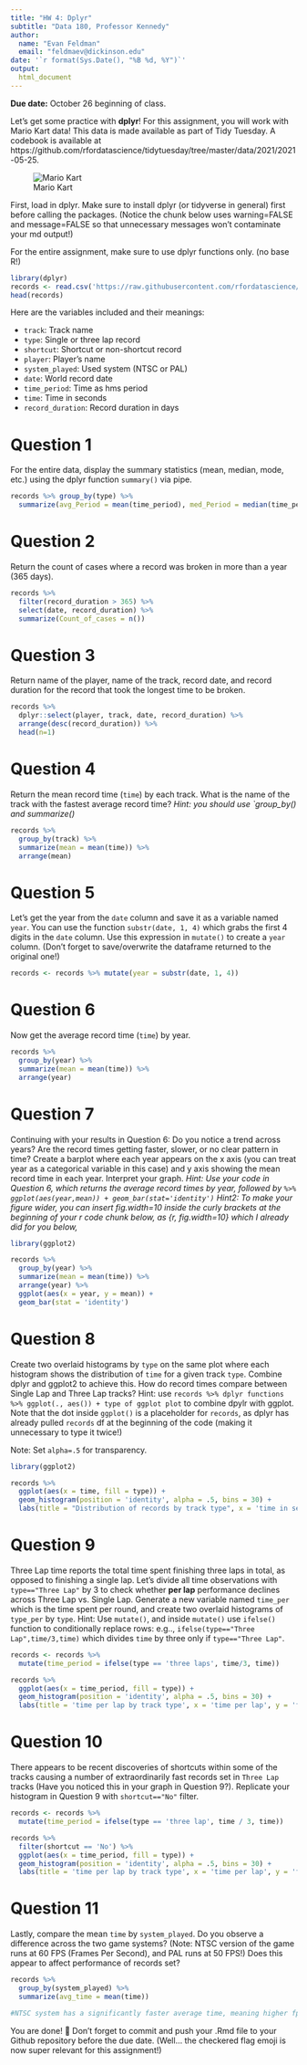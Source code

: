 ```yaml
---
title: "HW 4: Dplyr"
subtitle: "Data 180, Professor Kennedy"
author: 
  name: "Evan Feldman"
  email: "feldmaev@dickinson.edu"
date: '`r format(Sys.Date(), "%B %d, %Y")`'
output: 
  html_document
---
```


**Due date:** October 26 beginning of class.

Let's get some practice with **dplyr**! For this assignment, you will work with Mario Kart data! This data is made available as part of Tidy Tuesday. A codebook is available at https://github.com/rfordatascience/tidytuesday/tree/master/data/2021/2021-05-25.

![Mario Kart](https://camo.githubusercontent.com/248411ba0d52bb38f1dccd3f74ed9d5a37f56aa95dbfb92518768b020959576c/68747470733a2f2f692e696e73696465722e636f6d2f356337643361313932363238393833663866373137623166)

First, load in dplyr. Make sure to install dplyr (or tidyverse in general) first before calling the packages. (Notice the chunk below uses warning=FALSE and message=FALSE so that unnecessary messages won't contaminate your md output!)

For the entire assignment, make sure to use dplyr functions only. (no base R!)

```r
library(dplyr)
records <- read.csv('https://raw.githubusercontent.com/rfordatascience/tidytuesday/master/data/2021/2021-05-25/records.csv')
head(records)
```

Here are the variables included and their meanings:

- `track`: </t>Track name <br>
- `type`: </t>Single or three lap record  <br>
- `shortcut`: </t>Shortcut or non-shortcut record  <br>
- `player`: </t>Player’s name  <br>
- `system_played`: </t>Used system (NTSC or PAL)<br>
- `date`: </t>World record date  <br>
- `time_period`: </t>Time as hms period  <br>
- `time`: </t>Time in seconds  <br>
- `record_duration`: </t>Record duration in days  <br>


# Question 1
For the entire data, display the summary statistics (mean, median, mode, etc.) using the dplyr function `summary()` via pipe.

```r
records %>% group_by(type) %>%
  summarize(avg_Period = mean(time_period), med_Period = median(time_period), avg_Time = mean(time), med_Time = median(time))
```
# Question 2
Return the count of cases where a record was broken in more than a year (365 days).

```r
records %>%
  filter(record_duration > 365) %>%
  select(date, record_duration) %>%
  summarize(Count_of_cases = n())
```
# Question 3
Return name of the player, name of the track, record date, and record duration for the record that took the longest time to be broken.

```r
records %>%
  dplyr::select(player, track, date, record_duration) %>%
  arrange(desc(record_duration)) %>%
  head(n=1)
```

# Question 4
Return the mean record time (`time`) by each track. What is the name of the track with the fastest average record time? *Hint: you should use `group_by() and summarize()*

```r
records %>%
  group_by(track) %>%
  summarize(mean = mean(time)) %>%
  arrange(mean)
```
# Question 5
Let's get the year from the `date` column and save it as a variable named `year`. You can use the function `substr(date, 1, 4)` which grabs the first 4 digits in the `date` column. Use this expression in `mutate()` to create a `year` column. (Don't forget to save/overwrite the dataframe returned to the original one!)

```r
records <- records %>% mutate(year = substr(date, 1, 4))
```

# Question 6
Now get the average record time (`time`) by year.

```r
records %>%
  group_by(year) %>%
  summarize(mean = mean(time)) %>%
  arrange(year)
```
# Question 7
Continuing with your results in Question 6: Do you notice a trend across years? Are the record times getting faster, slower, or no clear pattern in time? Create a barplot where each year appears on the x axis (you can treat year as a categorical variable in this case) and y axis showing the mean record time in each year. Interpret your graph. *Hint: Use your code in Question 6, which returns the average record times by year, followed by ` %>% ggplot(aes(year,mean)) + geom_bar(stat='identity')` Hint2: To make your figure wider, you can insert fig.width=10 inside the curly brackets at the beginning of your r code chunk below, as {r, fig.width=10} which I already did for you below,*

```r
library(ggplot2)

records %>%
  group_by(year) %>%
  summarize(mean = mean(time)) %>%
  arrange(year) %>%
  ggplot(aes(x = year, y = mean)) +
  geom_bar(stat = 'identity')
```

# Question 8
Create two overlaid histograms by `type` on the same plot where each histogram shows the distribution of `time` for a given track `type`. Combine dplyr and ggplot2 to achieve this. How do record times compare between Single Lap and Three Lap tracks? Hint: use `records %>% dplyr functions %>% ggplot(., aes()) + type of ggplot plot` to combine dpylr with ggplot. Note that the dot inside `ggplot()` is a placeholder for `records`, as dplyr has already pulled `records` df at the beginning of the code (making it unnecessary to type it twice!)

Note: Set `alpha=.5` for transparency.

```r
library(ggplot2)

records %>%
  ggplot(aes(x = time, fill = type)) +
  geom_histogram(position = 'identity', alpha = .5, bins = 30) +
  labs(title = "Distribution of records by track type", x = 'time in seconds', y = 'frequency')
```

# Question 9
Three Lap time reports the total time spent finishing three laps in total, as opposed to finishing a single lap. Let's divide all time observations with `type=="Three Lap"` by 3 to check whether **per lap** performance declines across Three Lap vs. Single Lap. Generate a new variable named `time_per` which is the time spent per round, and create two overlaid histograms of `type_per` by `type`. Hint: Use `mutate()`, and inside `mutate()` use `ifelse()` function to conditionally replace rows: e.g.., `ifelse(type=="Three Lap",time/3,time)` which divides `time` by three only if `type=="Three Lap"`.

```r
records <- records %>%
  mutate(time_period = ifelse(type == 'three laps', time/3, time))

records %>%
  ggplot(aes(x = time_period, fill = type)) +
  geom_histogram(position = 'identity', alpha = .5, bins = 30) +
  labs(title = 'time per lap by track type', x = 'time per lap', y = 'frequency')
```
# Question 10
There appears to be recent discoveries of shortcuts within some of the tracks causing a number of extraordinarily fast records set in `Three Lap` tracks (Have you noticed this in your graph in Question 9?). Replicate your histogram in Question 9 with `shortcut=="No"` filter.

```r
records <- records %>%
  mutate(time_period = ifelse(type == 'three lap', time / 3, time))

records %>%
  filter(shortcut == 'No') %>%
  ggplot(aes(x = time_period, fill = type)) +
  geom_histogram(position = 'identity', alpha = .5, bins = 30) +
  labs(title = 'time per lap by track type', x = 'time per lap', y = 'frequency')
```

# Question 11
Lastly, compare the mean `time` by `system_played`. Do you observe a difference across the two game systems? (Note: NTSC version of the game runs at 60 FPS (Frames Per Second), and PAL runs at 50 FPS!) Does this appear to affect performance of records set?

```r
records %>%
  group_by(system_played) %>%
  summarize(avg_time = mean(time))

#NTSC system has a significantly faster average time, meaning higher fps = faster races

```

You are done! 🏁 Don't forget to commit and push your .Rmd file to your Github repository before the due date. (Well... the checkered flag emoji is now super relevant for this assignment!)
